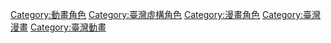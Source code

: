 [[Category:動畫角色|Category:動畫角色]][[Category:臺灣虛構角色|Category:臺灣虛構角色]]
[[Category:漫畫角色|Category:漫畫角色]][[Category:臺灣漫畫|Category:臺灣漫畫]][[Category:臺灣動畫|Category:臺灣動畫]]